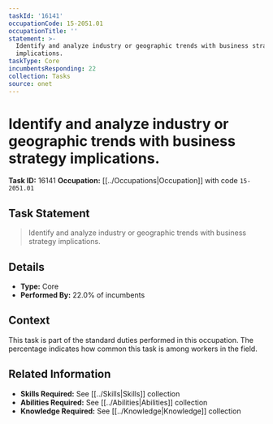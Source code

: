 ```yaml
---
taskId: '16141'
occupationCode: 15-2051.01
occupationTitle: ''
statement: >-
  Identify and analyze industry or geographic trends with business strategy
  implications.
taskType: Core
incumbentsResponding: 22
collection: Tasks
source: onet
---
```

# Identify and analyze industry or geographic trends with business strategy implications.

**Task ID:** 16141
**Occupation:** [[../Occupations|Occupation]] with code `15-2051.01`

## Task Statement

> Identify and analyze industry or geographic trends with business strategy implications.

## Details

- **Type:** Core
- **Performed By:** 22.0% of incumbents

## Context

This task is part of the standard duties performed in this occupation. The percentage indicates how common this task is among workers in the field.

## Related Information

- **Skills Required:** See [[../Skills|Skills]] collection
- **Abilities Required:** See [[../Abilities|Abilities]] collection
- **Knowledge Required:** See [[../Knowledge|Knowledge]] collection
